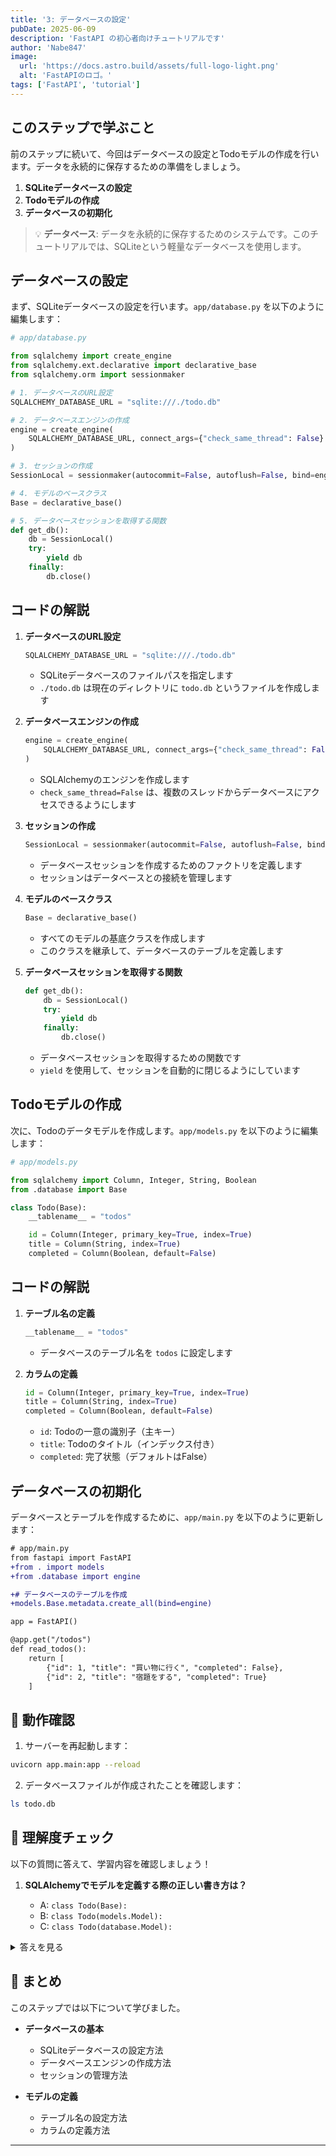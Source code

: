 ```yaml
---
title: '3: データベースの設定'
pubDate: 2025-06-09
description: 'FastAPI の初心者向けチュートリアルです'
author: 'Nabe847'
image:
  url: 'https://docs.astro.build/assets/full-logo-light.png'
  alt: 'FastAPIのロゴ。'
tags: ['FastAPI', 'tutorial']
---
```


## このステップで学ぶこと

前のステップに続いて、今回はデータベースの設定とTodoモデルの作成を行います。データを永続的に保存するための準備をしましょう。

1. **SQLiteデータベースの設定**
2. **Todoモデルの作成**
3. **データベースの初期化**

> 💡 **データベース**: データを永続的に保存するためのシステムです。このチュートリアルでは、SQLiteという軽量なデータベースを使用します。

## データベースの設定

まず、SQLiteデータベースの設定を行います。`app/database.py` を以下のように編集します：

```python
# app/database.py

from sqlalchemy import create_engine
from sqlalchemy.ext.declarative import declarative_base
from sqlalchemy.orm import sessionmaker

# 1. データベースのURL設定
SQLALCHEMY_DATABASE_URL = "sqlite:///./todo.db"

# 2. データベースエンジンの作成
engine = create_engine(
    SQLALCHEMY_DATABASE_URL, connect_args={"check_same_thread": False}
)

# 3. セッションの作成
SessionLocal = sessionmaker(autocommit=False, autoflush=False, bind=engine)

# 4. モデルのベースクラス
Base = declarative_base()

# 5. データベースセッションを取得する関数
def get_db():
    db = SessionLocal()
    try:
        yield db
    finally:
        db.close()
```

## コードの解説

1. **データベースのURL設定**

   ```python
   SQLALCHEMY_DATABASE_URL = "sqlite:///./todo.db"
   ```

   - SQLiteデータベースのファイルパスを指定します
   - `./todo.db` は現在のディレクトリに `todo.db` というファイルを作成します

2. **データベースエンジンの作成**

   ```python
   engine = create_engine(
       SQLALCHEMY_DATABASE_URL, connect_args={"check_same_thread": False}
   )
   ```

   - SQLAlchemyのエンジンを作成します
   - `check_same_thread=False` は、複数のスレッドからデータベースにアクセスできるようにします

3. **セッションの作成**

   ```python
   SessionLocal = sessionmaker(autocommit=False, autoflush=False, bind=engine)
   ```

   - データベースセッションを作成するためのファクトリを定義します
   - セッションはデータベースとの接続を管理します

4. **モデルのベースクラス**

   ```python
   Base = declarative_base()
   ```

   - すべてのモデルの基底クラスを作成します
   - このクラスを継承して、データベースのテーブルを定義します

5. **データベースセッションを取得する関数**

   ```python
   def get_db():
       db = SessionLocal()
       try:
           yield db
       finally:
           db.close()
   ```

   - データベースセッションを取得するための関数です
   - `yield` を使用して、セッションを自動的に閉じるようにしています

## Todoモデルの作成

次に、Todoのデータモデルを作成します。`app/models.py` を以下のように編集します：

```python
# app/models.py

from sqlalchemy import Column, Integer, String, Boolean
from .database import Base

class Todo(Base):
    __tablename__ = "todos"

    id = Column(Integer, primary_key=True, index=True)
    title = Column(String, index=True)
    completed = Column(Boolean, default=False)
```

## コードの解説

1. **テーブル名の定義**

   ```python
   __tablename__ = "todos"
   ```

   - データベースのテーブル名を `todos` に設定します

2. **カラムの定義**

   ```python
   id = Column(Integer, primary_key=True, index=True)
   title = Column(String, index=True)
   completed = Column(Boolean, default=False)
   ```

   - `id`: Todoの一意の識別子（主キー）
   - `title`: Todoのタイトル（インデックス付き）
   - `completed`: 完了状態（デフォルトはFalse）

## データベースの初期化

データベースとテーブルを作成するために、`app/main.py` を以下のように更新します：

```diff lang=python
# app/main.py
from fastapi import FastAPI
+from . import models
+from .database import engine

+# データベースのテーブルを作成
+models.Base.metadata.create_all(bind=engine)

app = FastAPI()

@app.get("/todos")
def read_todos():
    return [
        {"id": 1, "title": "買い物に行く", "completed": False},
        {"id": 2, "title": "宿題をする", "completed": True}
    ]
```

## 🚀 動作確認

1. サーバーを再起動します：

```bash
uvicorn app.main:app --reload
```

2. データベースファイルが作成されたことを確認します：

```bash
ls todo.db
```

## 🎯 理解度チェック

以下の質問に答えて、学習内容を確認しましょう！

1. **SQLAlchemyでモデルを定義する際の正しい書き方は？**

   - A: `class Todo(Base):`
   - B: `class Todo(models.Model):`
   - C: `class Todo(database.Model):`

<details>
<summary>答えを見る</summary>

   **答え: A: `class Todo(Base):`**

   - SQLAlchemyでは、`Base`クラスを継承してモデルを定義します
   - `Base`は`declarative_base()`で作成した基底クラスです
   - 参考: [SQLAlchemy公式ドキュメント](https://docs.sqlalchemy.org/en/14/orm/declarative_tables.html)
</details>

## 📝 まとめ

このステップでは以下について学びました。

- **データベースの基本**

  - SQLiteデータベースの設定方法
  - データベースエンジンの作成方法
  - セッションの管理方法

- **モデルの定義**

  - テーブル名の設定方法
  - カラムの定義方法

--- 